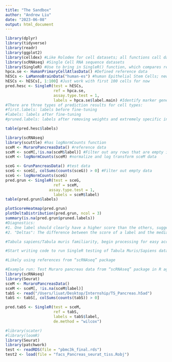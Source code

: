 ```yaml
---
title: "The Sandbox"
author: "Andrew Liu"
date: "2023-06-08"
output: html_document
---
```



```r
library(dplyr)
library(tidyverse)
library(readr)
library(ggplot2)
library(celldex) #Like Rolodex for cell datasets; all functions call datasets
library(scRNAseq) #Single Cell RNA sequence datasets
library(SingleR) #Use to bring in SingleR() function, which compares reference and test data for gene similarity
hpca.se <- HumanPrimaryCellAtlasData() #Defined reference data
hESCs <- LaMannoBrainData("human-es") #human Epithelial Stem Cells; new test data to be analyzed
hESCs <- hESCs[, 1:100] #Just work with first 100 cells for now
pred.hesc <- SingleR(test = hESCs,
                     ref = hpca.se,
                     assay.type.test = 1,
                     labels = hpca.se$label.main) #Identify marker genes using Spearman's correlation (similar to Pearson's); similarity generated are only predictions because of the complexity of gene expression. Upstream and downstream effects may impact gene expression, so the values here are estimates of possibilities
#There are three types of prediction results for cell types:
#first.labels: labels before fine-tuning
#labels: labels after fine-tuning
#pruned.labels: labels after removing weights and extremely specific information

table(pred.hesc$labels)
```
```r
library(scRNAseq)
library(scuttle) #has logNormCounts function
sceM <- MuraroPancreasData() #reference data
sceM <- sceM[,!is.na(sceM$label)] #Filter out any rows that are empty in the label column
sceM <- logNormCounts(sceM) #normalize and log transform sceM data

sceG <- GrunPancreasData() #test data
sceG <- sceG[, colSums(counts(sceG)) > 0] #Filter out empty data
sceG <- logNormCounts(sceG)
pred.grun <- SingleR(test = sceG,
                     ref = sceM,
                   assay.type.test = 1,
                     labels = sceM$label)
table(pred.grun$labels)
```

```r
plotScoreHeatmap(pred.grun)
plotDeltaDistribution(pred.grun, ncol = 3)
summary(is.na(pred.grun$pruned.labels))
#Diagnostics:
#1. One label should clearly have a higher score than the others, suggesting that that label is correct. This should be evident by color.
#2. "Deltas": The difference between the score of a label and the median of all other labels. Higher deltas refer to more certain labels. pruneScores() removes ambiguous delta values; SingleR reports pruned scores automatically in the $pruned.labels field: low quality label assignments are given the NA value.
```

```r
#Tabula sapiens/Tabula muris familiarity, begin processing for easy access in SingleCellExperiment structure (Step 3 in SingleR vignette)  

#Start writing code to run SingleR testing of Tabula Muris/Sapiens datasets 

#Likely using references from “scRNAseq” package 

#Example run: Test Muraro pancreas data from “scRNAseq” package in R against Tabula Sapiens pancreas reference data. 
library(scRNAseq)
library(Seurat)
sceM <- MuraroPancreasData()
sceM <- sceM[, !is.na(sceM$label)]
tabS <- read("/Users/liuat/Desktop/Internship/TS_Pancreas.h5ad")
tabS <- tabS[, colSums(counts(tabS)) > 0]

pred.tabS <- SingleR(test = sceM,
                     ref = tabS,
                     labels = tabS$label,
                     de.method = "wilcox")

```

```r
#library(scater)
#library(loomR)
library(Seurat)
library(patchwork)
test <- readRDS(file = "pbmc3k_final.rds")
test2 <- load(file = "facs_Pancreas_seurat_tiss.Robj")
```